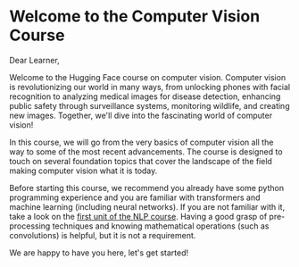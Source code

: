 # Welcome to the Computer Vision Course

Dear Learner,

Welcome to the Hugging Face course on computer vision. Computer vision is revolutionizing our world in many ways, from unlocking phones with facial recognition to analyzing medical images for disease detection, enhancing public safety through surveillance systems, monitoring wildlife, and creating new images. Together, we'll dive into the fascinating world of computer vision!

In this course, we will go from the very basics of computer vision all the way to some of the most recent advancements. The course is designed to touch on several foundation topics that cover the landscape of the field making computer vision what it is today.

Before starting this course, we recommend you already have some python programming experience and you are familiar with transformers and machine learning (including neural networks). If you are not familiar with it, take a look on the [first unit of the NLP course](https://huggingface.co/learn/nlp-course/chapter1/3?fw=pt). Having a good grasp of pre-processing techniques and knowing mathematical operations (such as convolutions) is helpful, but it is not a requirement.

We are happy to have you here, let's get started!
